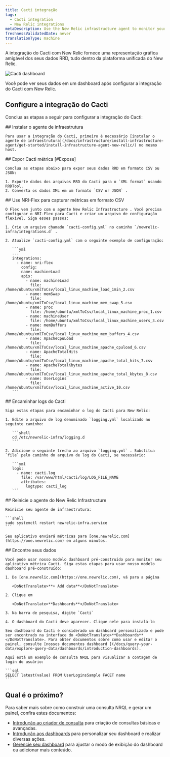 ```yaml
---
title: Cacti integração
tags:
  - Cacti integration
  - New Relic integrations
metaDescription: Use the New Relic infrastructure agent to monitor your Cacti data.
freshnessValidatedDate: never
translationType: machine
---
```



A integração do Cacti com New Relic fornece uma representação gráfica amigável dos seus dados RRD, tudo dentro da plataforma unificada do New Relic.

<img
  title="Cacti dashboard"
  alt="Cacti dashboard"
  src={infrastructureCactiDashboard}
/>

<figcaption>
  Você pode ver seus dados em um dashboard após configurar a integração do Cacti com New Relic.
</figcaption>

## Configure a integração do Cacti

Conclua as etapas a seguir para configurar a integração do Cacti:

<Steps>
  <Step>
    ## Instalar o agente de infraestrutura

    Para usar a integração do Cacti, primeiro é necessário [instalar o agente de infraestrutura](/docs/infrastructure/install-infrastructure-agent/get-started/install-infrastructure-agent-new-relic/) no mesmo host.
  </Step>

  <Step>
    ## Expor Cacti métrica [#Expose]

    Conclua as etapas abaixo para expor seus dados RRD em formato CSV ou JSON:

    1. Exporte dados dos arquivos RRD do Cacti para o `XML format` usando RRDTool.
    2. Converta os dados XML em um formato `CSV or JSON` .
  </Step>

  <Step>
    ## Use NRI-Flex para capturar métricas em formato CSV

    O Flex vem junto com o agente New Relic Infrastructure . Você precisa configurar o NRI-Flex para Cacti e criar um arquivo de configuração flexível. Siga esses passos:

    1. Crie um arquivo chamado `cacti-config.yml` no caminho `/newrelic-infra/integrations.d` .

    2. Atualize `cacti-config.yml` com o seguinte exemplo de configuração:

       ```yml
       ---
       integrations:
         - name: nri-flex
           config:
           name: machineLoad
           apis:
             - name: machineLoad
               file: /home/ubuntu/xmlToCsv/local_linux_machine_load_1min_2.csv
             - name: memSwap
               file: /home/ubuntu/xmlToCsv/local_linux_machine_mem_swap_5.csv
             - name: proc
               file: /home/ubuntu/xmlToCsv/local_linux_machine_proc_1.csv
             - name: machineUser
               file: /home/ubuntu/xmlToCsv/local_linux_machine_users_3.csv
             - name: memBuffers
               file: /home/ubuntu/xmlToCsv/local_linux_machine_mem_buffers_4.csv
             - name: ApacheCpuLoad
               file: /home/ubuntu/xmlToCsv/local_linux_machine_apache_cpuload_6.csv
             - name: ApacheTotalHits
               file: /home/ubuntu/xmlToCsv/local_linux_machine_apache_total_hits_7.csv
             - name: ApacheTotalKbytes
               file: /home/ubuntu/xmlToCsv/local_linux_machine_apache_total_kbytes_8.csv
             - name: UserLogins
               file: /home/ubuntu/xmlToCsv/local_linux_machine_active_10.csv
       ```
  </Step>

  <Step>
    ## Encaminhar logs do Cacti

    Siga estas etapas para encaminhar o log do Cacti para New Relic:

    1. Edite o arquivo de log denominado `logging.yml` localizado no seguinte caminho:

       ```shell
       cd /etc/newrelic-infra/logging.d
       ```

    2. Adicione o seguinte trecho ao arquivo `logging.yml` . Substitua `file` pelo caminho do arquivo de log do Cacti, se necessário:

       ```yml
       logs:
         - name: cacti.log
           file: /var/www/html/cacti/log/LOG_FILE_NAME
           attributes:
             logtype: cacti_log
       ```
  </Step>

  <Step>
    ## Reinicie o agente do New Relic Infrastructure

    Reinicie seu agente de infraestrutura:

    ```shell
    sudo systemctl restart newrelic-infra.service
    ```

    Seu aplicativo enviará métricas para [one.newrelic.com](https://one.newrelic.com) em alguns minutos.
  </Step>

  <Step>
    ## Encontre seus dados

    Você pode usar nosso modelo dashboard pré-construído para monitor seu aplicativo métrica Cacti. Siga estas etapas para usar nosso modelo dashboard pré-construído:

    1. De [one.newrelic.com](https://one.newrelic.com), vá para a página

       <DoNotTranslate>**+ Add data**</DoNotTranslate>

    2. Clique em

       <DoNotTranslate>**Dashboards**</DoNotTranslate>

    3. Na barra de pesquisa, digite `Cacti`

    4. O dashboard do Cacti deve aparecer. Clique nele para instalá-lo

    Seu dashboard do Cacti é considerado um dashboard personalizado e pode ser encontrado na interface do <DoNotTranslate>**Dashboards**</DoNotTranslate>. Para obter documentos sobre como usar e editar o painel, consulte [nossos documentos dashboard ](/docs/query-your-data/explore-query-data/dashboards/introduction-dashboards).

    Aqui está um exemplo de consulta NRQL para visualizar a contagem de login do usuário:

    ```sql
    SELECT latest(value) FROM UserLoginsSample FACET name
    ```
  </Step>
</Steps>

## Qual é o próximo?

Para saber mais sobre como construir uma consulta NRQL e gerar um painel, confira estes documentos:

* [Introdução ao criador de consulta](/docs/query-your-data/explore-query-data/query-builder/introduction-query-builder) para criação de consultas básicas e avançadas.
* [Introdução aos dashboards](/docs/query-your-data/explore-query-data/dashboards/introduction-dashboards) para personalizar seu dashboard e realizar diversas ações.
* [Gerencie seu dashboard](/docs/query-your-data/explore-query-data/dashboards/manage-your-dashboard) para ajustar o modo de exibição do dashboard ou adicionar mais conteúdo.